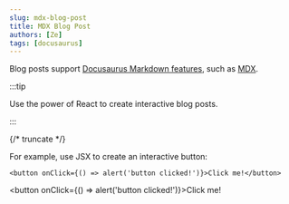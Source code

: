 ```yaml
---
slug: mdx-blog-post
title: MDX Blog Post
authors: [Ze]
tags: [docusaurus]
---
```


Blog posts support [Docusaurus Markdown features](https://docusaurus.io/docs/markdown-features), such as [MDX](https://mdxjs.com/).

:::tip

Use the power of React to create interactive blog posts.

:::

{/* truncate */}

For example, use JSX to create an interactive button:

```
<button onClick={() => alert('button clicked!')}>Click me!</button>
```

<button onClick={() => alert('button clicked!')}>Click me!</button>
